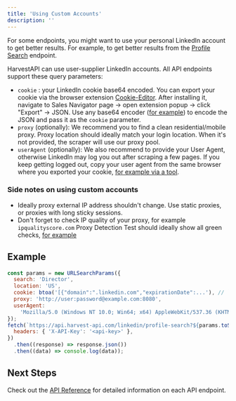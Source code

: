 ```yaml
---
title: 'Using Custom Accounts'
description: ''
---
```


For some endpoints, you might want to use your personal LinkedIn account to get better results.
For example, to get better results from the [Profile Search](/linkedin-api-reference/profile/search) endpoint.

HarvestAPI can use user-supplier LinkedIn accounts. All API endpoints support these query parameters:

- `cookie` : your LinkedIn cookie base64 encoded. You can export your cookie via the browser extension [Cookie-Editor](https://chromewebstore.google.com/detail/cookie-editor/hlkenndednhfkekhgcdicdfddnkalmdm/).
  After installing it, navigate to Sales Navigator page -> open extension popup -> click "Export" -> JSON.
  Use any base64 encoder ([for example](https://www.base64encode.org/)) to encode the JSON and pass it as the `cookie` parameter.
- `proxy` (optionally): We recommend you to find a clean residential/mobile proxy.
  Proxy location should ideally match your login location. When it's not provided, the scraper will use our proxy pool.
- `userAgent` (optionally): We also recommend to provide your User Agent, otherwise LinkedIn may log you out
  after scraping a few pages. If you keep getting logged out, copy your user agent from the same browser where
  you exported your cookie, [for example via a tool](https://www.whatismybrowser.com/detect/what-is-my-user-agent/).

### Side notes on using custom accounts

- Ideally proxy external IP address shouldn't change. Use static proxies, or proxies with long sticky sessions.
- Don't forget to check IP quality of your proxy, for example `ipqualityscore.com` Proxy Detection Test
  should ideally show all green checks, [for example](https://www.ipqualityscore.com/free-ip-lookup-proxy-vpn-test/lookup/172.56.84.82)

## Example

```js
const params = new URLSearchParams({
  search: 'Director',
  location: 'US',
  cookie: btoa('[{"domain":".linkedin.com","expirationDate":...'), // `btoa` helper to base64 encode the cookie
  proxy: 'http://user:password@example.com:8080',
  userAgent:
    'Mozilla/5.0 (Windows NT 10.0; Win64; x64) AppleWebKit/537.36 (KHTML, like Gecko) Chrome/136.0.0.0 Safari/537.36',
});
fetch(`https://api.harvest-api.com/linkedin/profile-search?${params.toString()}`, {
  headers: { 'X-API-Key': '<api-key>' },
})
  .then((response) => response.json())
  .then((data) => console.log(data));
```

## Next Steps

Check out the [API Reference](/linkedin-api-reference/) for detailed information on each API endpoint.

